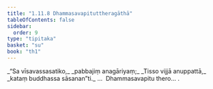 ```yaml
---
title: "1.11.8 Dhammasavapituttheragāthā"
tableOfContents: false
sidebar:
  order: 9
type: "tipitaka"
basket: "su"
book: "th1"
---
```



<DynamicBreadcrumb />

<Division number="108" book="th1">

<Paragraph number="241" type="verses" book="th1">
_“Sa vīsavassasatiko,_  
_pabbajiṃ anagāriyaṃ;_  
_Tisso vijjā anuppattā,_  
_kataṃ buddhassa sāsanan”ti._  


</Paragraph>
</Division>

<Paragraph number="242" type="center" book="th1">
…  Dhammasavapitu thero… .
</Paragraph>